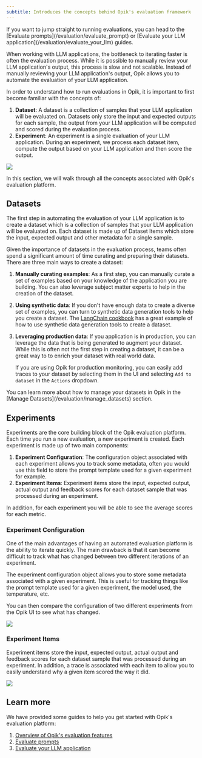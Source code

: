 ```yaml
---
subtitle: Introduces the concepts behind Opik's evaluation framework
---
```


<Tip>
  If you want to jump straight to running evaluations, you can head to the [Evaluate
  prompts](/evaluation/evaluate_prompt) or [Evaluate your LLM application](/evaluation/evaluate_your_llm) guides.
</Tip>

When working with LLM applications, the bottleneck to iterating faster is often the evaluation process. While it is possible to manually review your LLM application's output, this process is slow and not scalable. Instead of manually reviewing your LLM application's output, Opik allows you to automate the evaluation of your LLM application.

In order to understand how to run evaluations in Opik, it is important to first become familiar with the concepts of:

1. **Dataset**: A dataset is a collection of samples that your LLM application will be evaluated on. Datasets only store the input and expected outputs for each sample, the output from your LLM application will be computed and scored during the evaluation process.
2. **Experiment**: An experiment is a single evaluation of your LLM application. During an experiment, we process each dataset item, compute the output based on your LLM application and then score the output.

<Frame>
  <img src="/img/evaluation/evaluation_concepts.png" />
</Frame>

In this section, we will walk through all the concepts associated with Opik's evaluation platform.

## Datasets

The first step in automating the evaluation of your LLM application is to create a dataset which is a collection of samples that your LLM application will be evaluated on. Each dataset is made up of Dataset Items which store the input, expected output and other metadata for a single sample.

Given the importance of datasets in the evaluation process, teams often spend a significant amount of time curating and preparing their datasets. There are three main ways to create a dataset:

1. **Manually curating examples**: As a first step, you can manually curate a set of examples based on your knowledge of the application you are building. You can also leverage subject matter experts to help in the creation of the dataset.

2. **Using synthetic data**: If you don't have enough data to create a diverse set of examples, you can turn to synthetic data generation tools to help you create a dataset. The [LangChain cookbook](/cookbook/langchain) has a great example of how to use synthetic data generation tools to create a dataset.

3. **Leveraging production data**: If you application is in production, you can leverage the data that is being generated to augment your dataset. While this is often not the first step in creating a dataset, it can be a great way to to enrich your dataset with real world data.

   If you are using Opik for production monitoring, you can easily add traces to your dataset by selecting them in the UI and selecting `Add to dataset` in the `Actions` dropdown.

<Tip>
  You can learn more about how to manage your datasets in Opik in the [Manage Datasets](/evaluation/manage_datasets)
  section.
</Tip>

## Experiments

Experiments are the core building block of the Opik evaluation platform. Each time you run a new evaluation, a new experiment is created. Each experiment is made up of two main components:

1. **Experiment Configuration**: The configuration object associated with each experiment allows you to track some metadata, often you would use this field to store the prompt template used for a given experiment for example.
2. **Experiment Items**: Experiment items store the input, expected output, actual output and feedback scores for each dataset sample that was processed during an experiment.

In addition, for each experiment you will be able to see the average scores for each metric.

### Experiment Configuration

One of the main advantages of having an automated evaluation platform is the ability to iterate quickly. The main drawback is that it can become difficult to track what has changed between two different iterations of an experiment.

The experiment configuration object allows you to store some metadata associated with a given experiment. This is useful for tracking things like the prompt template used for a given experiment, the model used, the temperature, etc.

You can then compare the configuration of two different experiments from the Opik UI to see what has changed.

<Frame>
  <img src="/img/evaluation/compare_experiment_config.png" />
</Frame>

### Experiment Items

Experiment items store the input, expected output, actual output and feedback scores for each dataset sample that was processed during an experiment. In addition, a trace is associated with each item to allow you to easily understand why a given item scored the way it did.

<Frame>
  <img src="/img/evaluation/experiment_items.png" />
</Frame>

## Learn more

We have provided some guides to help you get started with Opik's evaluation platform:

1. [Overview of Opik's evaluation features](/evaluation/overview)
2. [Evaluate prompts](/evaluation/evaluate_prompt)
3. [Evaluate your LLM application](/evaluation/evaluate_your_llm)
